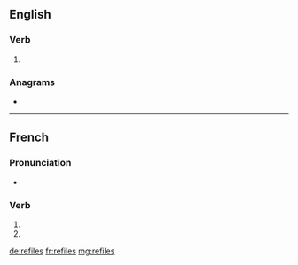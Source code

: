 {{also|refilés}}
==English==

===Verb===
{{head|en|verb form}}

# {{en-third-person singular of|refile}}

===Anagrams===
* {{l|en|reliefs}}

----

==French==

===Pronunciation===
* {{homophones|lang=fr|refile|refilent}}

===Verb===
{{fr-verb-form}}

# {{inflection of|refiler||2|s|pres|indc|lang=fr}}
# {{inflection of|refiler||2|s|pres|subj|lang=fr}}

[[de:refiles]]
[[fr:refiles]]
[[mg:refiles]]